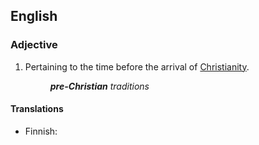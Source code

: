 ==English==

===Adjective===
{{en-adj|pos=[[pre-|pre]]-[[Christian]]|-}}

# Pertaining to the time before the arrival of [[Christianity]].
#:'''''pre-Christian''' traditions''

====Translations====
{{top}}
*Finnish: {{t|fi|esikristillinen}}
{{bottom}}